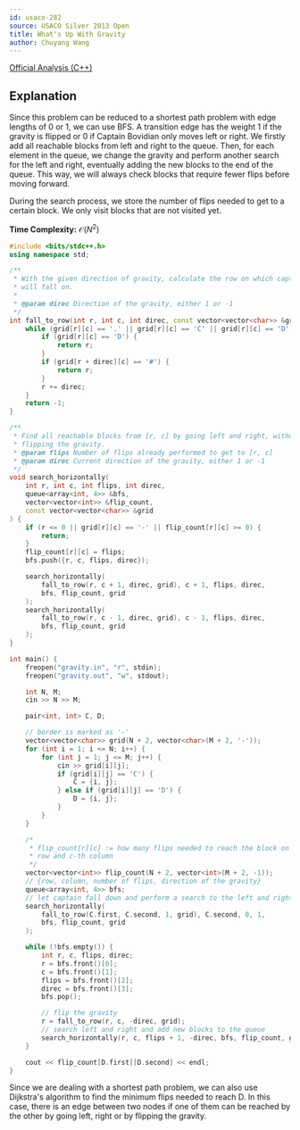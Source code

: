 ```yaml
---
id: usaco-282
source: USACO Silver 2013 Open
title: What's Up With Gravity
author: Chuyang Wang
---
```


[Official Analysis (C++)](http://www.usaco.org/current/data/sol_gravity.html)


## Explanation

Since this problem can be reduced to a shortest path problem with edge lengths of 0 or 1, we can use BFS.
A transition edge has the weight 1 if the gravity is flipped or 0 if Captain Bovidian only moves left
or right. We firstly add all reachable blocks from left and right to the queue.
Then, for each element in the queue, we change the gravity and perform another
search for the left and right, eventually adding the new blocks to the end of
the queue. This way, we will always check blocks that require fewer flips before
moving forward.

During the search process, we store the number of flips needed to get to a
certain block. We only visit blocks that are not visited yet.

**Time Complexity:** $\mathcal{O}(N^2)$

<LanguageSection>
<CPPSection>

```cpp
#include <bits/stdc++.h>
using namespace std;

/**
 * With the given direction of gravity, calculate the row on which captain
 * will fall on.
 *
 * @param direc Direction of the gravity, either 1 or -1
 */
int fall_to_row(int r, int c, int direc, const vector<vector<char>> &grid) {
	while (grid[r][c] == '.' || grid[r][c] == 'C' || grid[r][c] == 'D') {
		if (grid[r][c] == 'D') {
			return r;
		}
		if (grid[r + direc][c] == '#') {
			return r;
		}
		r += direc;
	}
	return -1;
}

/**
 * Find all reachable blocks from [r, c] by going left and right, without
 * flipping the gravity.
 * @param flips Number of flips already performed to get to [r, c]
 * @param direc Current direction of the gravity, either 1 or -1
 */
void search_horizontally(
	int r, int c, int flips, int direc,
	queue<array<int, 4>> &bfs,
	vector<vector<int>> &flip_count,
	const vector<vector<char>> &grid
) {
	if (r <= 0 || grid[r][c] == '-' || flip_count[r][c] >= 0) {
		return;
	}
	flip_count[r][c] = flips;
	bfs.push({r, c, flips, direc});

	search_horizontally(
		fall_to_row(r, c + 1, direc, grid), c + 1, flips, direc,
		bfs, flip_count, grid
	);
	search_horizontally(
		fall_to_row(r, c - 1, direc, grid), c - 1, flips, direc,
		bfs, flip_count, grid
	);
}

int main() {
	freopen("gravity.in", "r", stdin);
	freopen("gravity.out", "w", stdout);

	int N, M;
	cin >> N >> M;

	pair<int, int> C, D;

	// border is marked as '-'
	vector<vector<char>> grid(N + 2, vector<char>(M + 2, '-'));
	for (int i = 1; i <= N; i++) {
		for (int j = 1; j <= M; j++) {
			cin >> grid[i][j];
			if (grid[i][j] == 'C') {
				C = {i, j};
			} else if (grid[i][j] == 'D') {
				D = {i, j};
			}
		}
	}

	/*
	 * flip_count[r][c] := how many flips needed to reach the block on the r-th
	 * row and c-th column
	 */
	vector<vector<int>> flip_count(N + 2, vector<int>(M + 2, -1));
	// {row, column, number of flips, direction of the gravity}
	queue<array<int, 4>> bfs;
	// let captain fall down and perform a search to the left and right
	search_horizontally(
		fall_to_row(C.first, C.second, 1, grid), C.second, 0, 1,
		bfs, flip_count, grid
	);

	while (!bfs.empty()) {
		int r, c, flips, direc;
		r = bfs.front()[0];
		c = bfs.front()[1];
		flips = bfs.front()[2];
		direc = bfs.front()[3];
		bfs.pop();

		// flip the gravity
		r = fall_to_row(r, c, -direc, grid);
		// search left and right and add new blocks to the queue
		search_horizontally(r, c, flips + 1, -direc, bfs, flip_count, grid);
	}

	cout << flip_count[D.first][D.second] << endl;
}
```

</CPPSection>
</LanguageSection>


<Info title="Alternative Solution">

Since we are dealing with a shortest path problem, we can also use Dijkstra's
algorithm to find the minimum flips needed to reach D. In this case,
there is an edge between two nodes if one of them can be reached by the other by
going left, right or by flipping the gravity.  

</Info>
